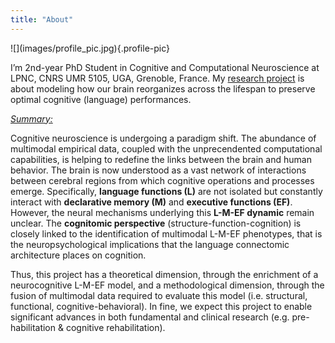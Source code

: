 ```yaml
---
title: "About"
---
```


\![\](images/profile_pic.jpg){.profile-pic}

I'm 2nd-year PhD Student in Cognitive and Computational Neuroscience at LPNC, CNRS UMR 5105, UGA, Grenoble, France. My [research project](https://lpnc.univ-grenoble-alpes.fr/recherche/production-scientifique/projets-en-cours/lumintermod) is about modeling how our brain reorganizes across the lifespan to preserve optimal cognitive (language) performances.

[*Summary:*]{.underline}

Cognitive neuroscience is undergoing a paradigm shift. The abundance of multimodal empirical data, coupled with the unprecendented computational capabilities, is helping to redefine the links between the brain and human behavior. The brain is now understood as a vast network of interactions between cerebral regions from which cognitive operations and processes emerge. Specifically, **language functions (L)** are not isolated but constantly interact with **declarative memory (M)** and **executive functions (EF)**. However, the neural mechanisms underlying this **L-M-EF dynamic** remain unclear. The **cognitomic perspective** (structure-function-cognition) is closely linked to the identification of multimodal L-M-EF phenotypes, that is the neuropsychological implications that the language connectomic architecture places on cognition.

Thus, this project has a theoretical dimension, through the enrichment of a neurocognitive L-M-EF model, and a methodological dimension, through the fusion of multimodal data required to evaluate this model (i.e. structural, functional, cognitive-behavioral). In fine, we expect this project to enable significant advances in both fundamental and clinical research (e.g. pre-habilitation & cognitive rehabilitation).
